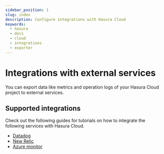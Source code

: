```yaml
---
sidebar_position: 1
slug: index
description: Configure integrations with Hasura Cloud
keywords:
  - hasura
  - docs
  - cloud
  - integrations
  - exporter
---
```


# Integrations with external services

You can export data like metrics and operation logs of your Hasura Cloud project to external services.

## Supported integrations

Check out the following guides for tutorials on how to integrate the following services with Hasura Cloud.

- [Datadog](/graphql/cloud/metrics/integrations/datadog.mdx)
- [New Relic](/graphql/cloud/metrics/integrations/newrelic.mdx)
- [Azure monitor](/graphql/cloud/metrics/integrations/azure-monitor.mdx)
